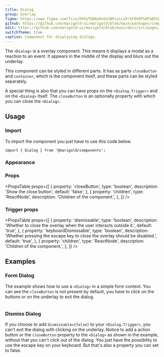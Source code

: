 ```yaml
---
title: Dialog
group: Overlay
figma: https://www.figma.com/file/DFKyTGHAoDxOsUBPszLLxP/%F0%9F%8F%B5%EF%B8%8FMarigold?node-id=845%3A1095
github: https://github.com/marigold-ui/marigold/blob/main/packages/components/src/Dialog/Dialog.tsx
edit: https://github.com/marigold-ui/marigold/blob/main/docs/src/pages/components/dialog.mdx
switchTheme: true
caption: Component for displaying dialogs.
---
```


The `<Dialog>` is a overlay component. This means it displays a modal as a reaction to an event. It appears in the middle of the display and blurs out the underlay.

This component can be styled in different parts. It has as parts `closeButton` and `container`, which is the component itself, and these parts can be styled separately.

A special thing is also that you can have props on the `<Dialog.Trigger>` and on the `<Dialog>` itself. The `closeButton` is an optionally property with which you can close the `<Dialog>`.

<Preview>
  <DialogDemo />
</Preview>

## Usage

### Import

To import the component you just have to use this code below.

```tsx
import { Dialog } from '@marigold/components';
```

### Appearance

<AppearanceTable component={title} />

### Props

<PropsTable
  props={[
    {
      property: 'closeButton',
      type: 'boolean',
      description: 'Show the close button',
      default: 'false',
    },
    {
      property: 'children',
      type: 'ReactNode',
      description: 'Children of the component.',
    },
  ]}
/>

### Trigger props

<PropsTable
  props={[
    {
      property: 'dismissable',
      type: 'boolean',
      description:
        'Whether to close the overlay when the user interacts outside it.',
      default: 'true',
    },
    {
      property: 'keyboardDismissable',
      type: 'boolean',
      description:
        'Whether pressing the escape key to close the overlay should be disabled.',
      default: 'true',
    },
    {
      property: 'children',
      type: 'ReactNode',
      description: 'Children of the component.',
    },
  ]}
/>

## Examples

### Form Dialog

The example shows how to use a `<Dialog>` in a simple form context. You can see the `closeButton` is not present by default, you have to click on the buttons or on the underlay to exit the dialog.

```tsx preview file=components/Dialog/dialog-form.demo.tsx

```

### Dismiss Dialog

If you choose to add `dismissable={false}` to your `<Dialog.Trigger>`, you can't exit the dialog with clicking on the underlay. Notice to add a action button or the `closeButton` property to the `<Dialog>` as shown in the example, without that you can't click out of the dialog. You just have the possibility to use the escape key on your keyboard. But that's also a property you can set to false.

```tsx preview file=components/Dialog/dialog-dismiss.demo.tsx

```

